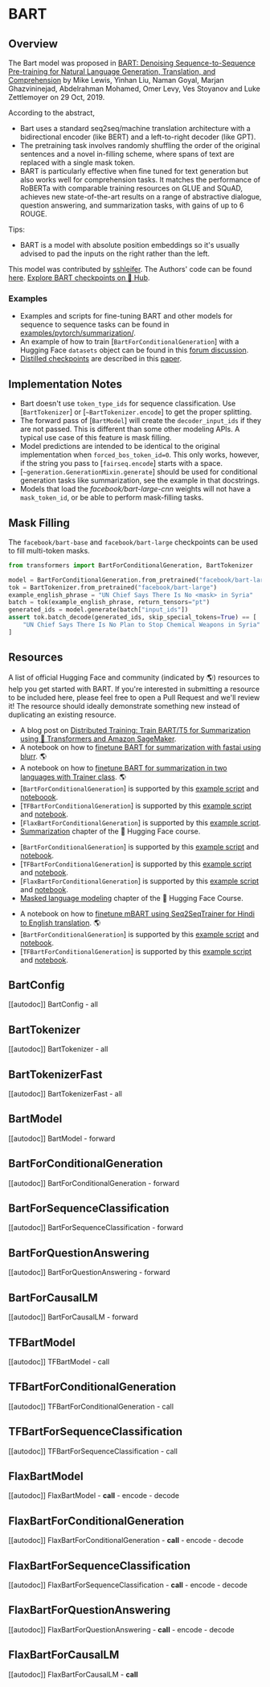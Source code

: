 <!--Copyright 2023 The HuggingFace Team. All rights reserved.

Licensed under the Apache License, Version 2.0 (the "License"); you may not use this file except in compliance with
the License. You may obtain a copy of the License at

http://www.apache.org/licenses/LICENSE-2.0

Unless required by applicable law or agreed to in writing, software distributed under the License is distributed on
an "AS IS" BASIS, WITHOUT WARRANTIES OR CONDITIONS OF ANY KIND, either express or implied. See the License for the
specific language governing permissions and limitations under the License.
-->

# BART

## Overview

The Bart model was proposed in [BART: Denoising Sequence-to-Sequence Pre-training for Natural Language Generation,
Translation, and Comprehension](https://arxiv.org/abs/1910.13461) by Mike Lewis, Yinhan Liu, Naman Goyal, Marjan
Ghazvininejad, Abdelrahman Mohamed, Omer Levy, Ves Stoyanov and Luke Zettlemoyer on 29 Oct, 2019.

According to the abstract,

- Bart uses a standard seq2seq/machine translation architecture with a bidirectional encoder (like BERT) and a
  left-to-right decoder (like GPT).
- The pretraining task involves randomly shuffling the order of the original sentences and a novel in-filling scheme,
  where spans of text are replaced with a single mask token.
- BART is particularly effective when fine tuned for text generation but also works well for comprehension tasks. It
  matches the performance of RoBERTa with comparable training resources on GLUE and SQuAD, achieves new
  state-of-the-art results on a range of abstractive dialogue, question answering, and summarization tasks, with gains
  of up to 6 ROUGE.

Tips:

- BART is a model with absolute position embeddings so it's usually advised to pad the inputs on the right rather than
  the left.

This model was contributed by [sshleifer](https://huggingface.co/sshleifer). The Authors' code can be found [here](https://github.com/pytorch/fairseq/tree/master/examples/bart).
[Explore BART checkpoints on 🤗 Hub](https://huggingface.co/models?sort=downloads&search=BART).

### Examples

- Examples and scripts for fine-tuning BART and other models for sequence to sequence tasks can be found in
  [examples/pytorch/summarization/](https://github.com/huggingface/transformers/tree/main/examples/pytorch/summarization/README.md).
- An example of how to train [`BartForConditionalGeneration`] with a Hugging Face `datasets`
  object can be found in this [forum discussion](https://discuss.huggingface.co/t/train-bart-for-conditional-generation-e-g-summarization/1904).
- [Distilled checkpoints](https://huggingface.co/models?search=distilbart) are described in this [paper](https://arxiv.org/abs/2010.13002).


## Implementation Notes

- Bart doesn't use `token_type_ids` for sequence classification. Use [`BartTokenizer`] or
  [`~BartTokenizer.encode`] to get the proper splitting.
- The forward pass of [`BartModel`] will create the `decoder_input_ids` if they are not passed.
  This is different than some other modeling APIs. A typical use case of this feature is mask filling.
- Model predictions are intended to be identical to the original implementation when
  `forced_bos_token_id=0`. This only works, however, if the string you pass to
  [`fairseq.encode`] starts with a space.
- [`~generation.GenerationMixin.generate`] should be used for conditional generation tasks like
  summarization, see the example in that docstrings.
- Models that load the *facebook/bart-large-cnn* weights will not have a `mask_token_id`, or be able to perform
  mask-filling tasks.

## Mask Filling

The `facebook/bart-base` and `facebook/bart-large` checkpoints can be used to fill multi-token masks.

```python
from transformers import BartForConditionalGeneration, BartTokenizer

model = BartForConditionalGeneration.from_pretrained("facebook/bart-large", forced_bos_token_id=0)
tok = BartTokenizer.from_pretrained("facebook/bart-large")
example_english_phrase = "UN Chief Says There Is No <mask> in Syria"
batch = tok(example_english_phrase, return_tensors="pt")
generated_ids = model.generate(batch["input_ids"])
assert tok.batch_decode(generated_ids, skip_special_tokens=True) == [
    "UN Chief Says There Is No Plan to Stop Chemical Weapons in Syria"
]
```

## Resources

A list of official Hugging Face and community (indicated by 🌎) resources to help you get started with BART. If you're interested in submitting a resource to be included here, please feel free to open a Pull Request and we'll review it! The resource should ideally demonstrate something new instead of duplicating an existing resource.

<PipelineTag pipeline="summarization"/>

- A blog post on [Distributed Training: Train BART/T5 for Summarization using 🤗 Transformers and Amazon SageMaker](https://huggingface.co/blog/sagemaker-distributed-training-seq2seq).
- A notebook on how to [finetune BART for summarization with fastai using blurr](https://colab.research.google.com/github/ohmeow/ohmeow_website/blob/master/_notebooks/2020-05-23-text-generation-with-blurr.ipynb). 🌎
- A notebook on how to [finetune BART for summarization in two languages with Trainer class](https://colab.research.google.com/github/elsanns/xai-nlp-notebooks/blob/master/fine_tune_bart_summarization_two_langs.ipynb). 🌎
- [`BartForConditionalGeneration`] is supported by this [example script](https://github.com/huggingface/transformers/tree/main/examples/pytorch/summarization) and [noteboook](https://colab.research.google.com/github/huggingface/notebooks/blob/main/examples/summarization.ipynb).
- [`TFBartForConditionalGeneration`] is supported by this [example script](https://github.com/huggingface/transformers/tree/main/examples/tensorflow/summarization) and [notebook](https://colab.research.google.com/github/huggingface/notebooks/blob/main/examples/summarization-tf.ipynb).
- [`FlaxBartForConditionalGeneration`] is supported by this [example script](https://github.com/huggingface/transformers/tree/main/examples/flax/summarization).
- [Summarization](https://huggingface.co/course/chapter7/5?fw=pt#summarization) chapter of the 🤗 Hugging Face course.

<PipelineTag pipeline="fill-mask"/>

- [`BartForConditionalGeneration`] is supported by this [example script](https://github.com/huggingface/transformers/tree/main/examples/pytorch/language-modeling#robertabertdistilbert-and-masked-language-modeling) and [notebook](https://colab.research.google.com/github/huggingface/notebooks/blob/main/examples/language_modeling.ipynb).
- [`TFBartForConditionalGeneration`] is supported by this [example script](https://github.com/huggingface/transformers/tree/main/examples/tensorflow/language-modeling#run_mlmpy) and [notebook](https://colab.research.google.com/github/huggingface/notebooks/blob/main/examples/language_modeling-tf.ipynb).
- [`FlaxBartForConditionalGeneration`] is supported by this [example script](https://github.com/huggingface/transformers/tree/main/examples/flax/language-modeling#masked-language-modeling) and [notebook](https://colab.research.google.com/github/huggingface/notebooks/blob/main/examples/masked_language_modeling_flax.ipynb).
- [Masked language modeling](https://huggingface.co/course/chapter7/3?fw=pt) chapter of the 🤗 Hugging Face Course.

<PipelineTag pipeline="translation"/>

- A notebook on how to [finetune mBART using Seq2SeqTrainer for Hindi to English translation](https://colab.research.google.com/github/vasudevgupta7/huggingface-tutorials/blob/main/translation_training.ipynb). 🌎
- [`BartForConditionalGeneration`] is supported by this [example script](https://github.com/huggingface/transformers/tree/main/examples/pytorch/translation) and [notebook](https://colab.research.google.com/github/huggingface/notebooks/blob/main/examples/translation.ipynb).
- [`TFBartForConditionalGeneration`] is supported by this [example script](https://github.com/huggingface/transformers/tree/main/examples/tensorflow/translation) and [notebook](https://colab.research.google.com/github/huggingface/notebooks/blob/main/examples/translation-tf.ipynb).

## BartConfig

[[autodoc]] BartConfig
    - all

## BartTokenizer

[[autodoc]] BartTokenizer
    - all

## BartTokenizerFast

[[autodoc]] BartTokenizerFast
    - all

## BartModel

[[autodoc]] BartModel
    - forward

## BartForConditionalGeneration

[[autodoc]] BartForConditionalGeneration
    - forward

## BartForSequenceClassification

[[autodoc]] BartForSequenceClassification
    - forward

## BartForQuestionAnswering

[[autodoc]] BartForQuestionAnswering
    - forward

## BartForCausalLM

[[autodoc]] BartForCausalLM
    - forward

## TFBartModel

[[autodoc]] TFBartModel
    - call

## TFBartForConditionalGeneration

[[autodoc]] TFBartForConditionalGeneration
    - call

## TFBartForSequenceClassification

[[autodoc]] TFBartForSequenceClassification
    - call

## FlaxBartModel

[[autodoc]] FlaxBartModel
    - __call__
    - encode
    - decode

## FlaxBartForConditionalGeneration

[[autodoc]] FlaxBartForConditionalGeneration
    - __call__
    - encode
    - decode

## FlaxBartForSequenceClassification

[[autodoc]] FlaxBartForSequenceClassification
    - __call__
    - encode
    - decode

## FlaxBartForQuestionAnswering

[[autodoc]] FlaxBartForQuestionAnswering
    - __call__
    - encode
    - decode

## FlaxBartForCausalLM

[[autodoc]] FlaxBartForCausalLM
    - __call__
